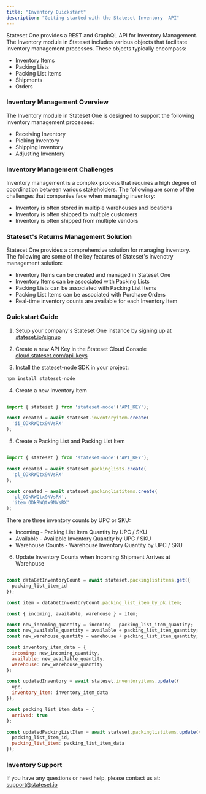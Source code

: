 ```yaml
---
title: "Inventory Quickstart"
description: "Getting started with the Stateset Inventory  API"
---
```


Stateset One provides a REST and GraphQL API for Inventory Management. The Inventory module in Stateset includes various objects that facilitate inventory management processes. These objects typically encompass:

- Inventory Items
- Packing Lists
- Packing List Items
- Shipments
- Orders

### Inventory Management Overview

The Inventory module in Stateset One is designed to support the following inventory management processes:

- Receiving Inventory
- Picking Inventory
- Shipping Inventory
- Adjusting Inventory

### Inventory Management Challenges

Inventory management is a complex process that requires a high degree of coordination between various stakeholders. The following are some of the challenges that companies face when managing inventory:

- Inventory is often stored in multiple warehouses and locations
- Inventory is often shipped to multiple customers
- Inventory is often shipped from multiple vendors

### Stateset's Returns Management Solution

Stateset One provides a comprehensive solution for managing inventory. The following are some of the key features of Stateset's invenotry management solution:

- Inventory Items can be created and managed in Stateset One
- Inventory Items can be associated with Packing Lists
- Packing Lists can be associated with Packing List Items
- Packing List Items can be associated with Purchase Orders
- Real-time inventory counts are available for each Inventory Item


### Quickstart Guide

1) Setup your company's Stateset One instance by signing up at <a href="https://stateset.io/signup">stateset.io/signup</a>

2) Create a new API Key in the Stateset Cloud Console <a href="https://cloud.stateset.com/api-keys">cloud.stateset.com/api-keys</a>

3) Install the stateset-node SDK in your project:

```jsx
npm install stateset-node
```

4) Create a new Inventory Item

```jsx javascript   

import { stateset } from 'stateset-node'('API_KEY');

const created = await stateset.inventoryitem.create(
  'ii_ODkRWQtx9NVsRX'
);

```

5) Create a Packing List and Packing List Item

```jsx javascript

import { stateset } from 'stateset-node'('API_KEY');

const created = await stateset.packinglists.create(
  'pl_ODkRWQtx9NVsRX'
);

const created = await stateset.packinglistitems.create(
  'pl_ODkRWQtx9NVsRX',
  'item_ODkRWQtx9NVsRX'
);

```

There are three inventory counts by UPC or SKU:

- Incoming - Packing List Item Quantity by UPC / SKU
- Available - Available Inventory Quantity by UPC / SKU
- Warehouse Counts - Warehouse Inventory Quantity by UPC / SKU

6) Update Inventory Counts when Incoming Shipment Arrives at Warehouse

```jsx javascript

const dataGetInventoryCount = await stateset.packinglistitems.get({
  packing_list_item_id
});

const item = dataGetInventoryCount.packing_list_item_by_pk.item;

const { incoming, available, warehouse } = item;

const new_incoming_quantity = incoming - packing_list_item_quantity;
const new_available_quantity = available + packing_list_item_quantity;
const new_warehouse_quantity = warehouse + packing_list_item_quantity;

const inventory_item_data = {
  incoming: new_incoming_quantity,
  available: new_available_quantity,
  warehouse: new_warehouse_quantity
};

const updatedInventory = await stateset.inventoryitems.update({
  upc,
  inventory_item: inventory_item_data
});

const packing_list_item_data = {
  arrived: true
};

const updatedPackingListItem = await stateset.packinglistitems.update({
  packing_list_item_id,
  packing_list_item: packing_list_item_data
});

```

### Inventory Support

If you have any questions or need help, please contact us at: <a href="mailTo:support@stateset.io">support@stateset.io</a>